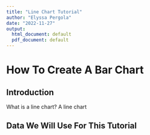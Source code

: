 ```yaml
---
title: "Line Chart Tutorial"
author: "Elyssa Pergola"
date: "2022-11-27"
output:
  html_document: default
  pdf_document: default
---
```


# How To Create A Bar Chart

## Introduction

What is a line chart? A line chart


## Data We Will Use For This Tutorial




